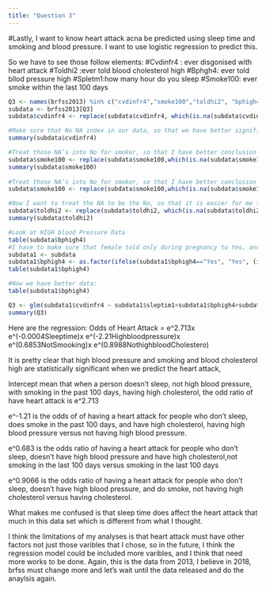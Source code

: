 ```yaml
---
title: "Question 3"
---
```

#Lastly, 
I want to know heart attack acna be predicted using sleep time and smoking and blood pressure. I want to use logistic regression to predict this.

So we have to see those follow elements: 
#Cvdinfr4 : ever disgonised with heart attack
#Toldhi2 :ever told blood cholesterol high
#Bphgh4: ever told bllod pressure high
#Spletm1:how many hour do you sleep
#Smoke100: ever smoke within the last 100 days

```r
Q3 <- names(brfss2013) %in% c("cvdinfr4","smoke100","toldhi2", "bphigh4", "sleptim1")
subdata <- brfss2013[Q3]
subdata$cvdinfr4 <- replace(subdata$cvdinfr4, which(is.na(subdata$cvdinfr4)), "No")

#Make sure that No NA index in our data, so that we have better significance
summary(subdata$cvdinfr4)

#Treat those NA’s into No for smoker, so that I have better conclusion in the end.
subdata$smoke100 <- replace(subdata$smoke100,which(is.na(subdata$smoke100)),"No")
summary(subdata$smoke100)
  
#Treat those NA’s into No for smoker, so that I have better conclusion in the end.
subdata$smoke100 <- replace(subdata$smoke100,which(is.na(subdata$smoke100)),"No")

#Now I want to treat the NA to be the No, so that it is easier for me to conclude later. We
subdata$toldhi2 <- replace(subdata$toldhi2, which(is.na(subdata$toldhi2)), "No")
summary(subdata$toldhi2)

#Look at HIGH blood Pressure Data
table(subdata$bphigh4)
#I have to make sure that female told only during pregnancy to Yes, and told borderline or pre-hypertensive to Yes. In order to make sure logistic regression.
subdata1 <- subdata
subdata1$bphigh4 <- as.factor(ifelse(subdata1$bphigh4=="Yes", "Yes", (ifelse(subdata1$bphigh4=="Yes, but female told only during pregnancy", "Yes",(ifelse(subdata1$bphigh4=="Told borderline or pre-hypertensive", "Yes", "No"))))))
table(subdata1$bphigh4)

#Now we have better data:
table(subdata1$bphigh4)

Q3 <- glm(subdata1$cvdinfr4 ~ subdata1$sleptim1+subdata1$bphigh4+subdata1$smoke100+subdata1$toldhi2, data=subdata1, family = "binomial")
summary(Q3)
```
Here are the regression:
Odds of Heart Attack = e^2.713x e^(-0.0004Sleeptime)x e^(-2.21Highbloodpressure)x e^(0.6853NotSmooking)x e^(0.8988NothighbloodCholestero)

It is pretty clear that high blood pressure and smoking and blood cholesterol high are statistically significant when we predict the heart attack, 

Intercept mean that when a person doesn’t sleep, not high blood pressure, with smoking in the past 100 days, having high cholesterol, the odd ratio of have heart attack is e^2.713

e^-1.21 is the odds of of having a heart attack for people who don't sleep, does smoke in the past 100 days, and have high cholesterol, having high blood pressure versus not having high blood pressure.  

e^0.683 is the odds ratio of having a heart attack for people who don't sleep, doesn't have high blood pressure and have high cholesterol,not smoking in the last 100 days versus smoking in the last 100 days

e^0.9066 is the odds ratio of having a heart attack for people who don't sleep, doesn't have high blood pressure, and do smoke, not having high cholesterol versus having cholesterol.

What makes me confused is that sleep time does affect the heart attack that much in this data set which is different from what I thought.

I think the limitations of my analyses is that heart attack must have other factors not just those varibles that I chose, so in the future, I think the regression model could be included more varibles, and I think that need more works to be done. Again, this is the data from 2013, I believe in 2018, brfss must change more and let's wait until the data released and do the anaylsis again. 

